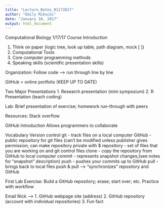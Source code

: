 ```yaml
---
title: "Lecture_Notes_01172017"
author: "Emily Mikucki"
date: "January 18, 2017"
output: html_document
---
```


Computational Biology
1/17/17
Course Introduction

1. Think on paper (logic tree, look up table, path diagram, mock [ ])
2. Computational Tools
3. Core computer programming methods 
4. Speaking skills (scientific presentation skills)

Organization:
Follow code --> run through line by line

GitHub = online portfolio (KEEP UP TO DATE)

Two Major Presentations
1. Research presentation (mini symposium)
2. R Presentation (teach coding)


Lab:
Brief presentation of exercise; homework run-through with peers

Resources:
Stack overflow


GitHub Introduction
Allows programmers to collaborate 

Vocabulary 
Version control 
git - track files on a local computer 
GitHub - public repository for git files (can't be modified unless publisher gives permission; can make repository private with $
repository - set of files that you are working on and git control files 
clone - copy the repository from GitHub to local computer 
commit - represents snapshot changes;(see notes for "snapshot" description)
push - pushes your commits up to GitHub
pull - brings back to local files
push & pull --> "synchronizes" repository and GitHub


First Lab Exercise:
Build a GitHub repository; erase; start over; etc. 
Practice with workflow 

Email Nick --> 
1. GitHub webpage site (address)
2. GitHub repository (account with individual repositories) 
3. Fun fact

